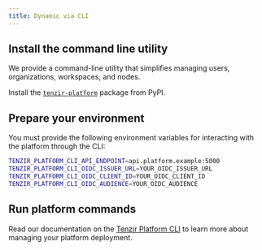 ```yaml
---
title: Dynamic via CLI
---
```


## Install the command line utility

We provide a command-line utility that simplifies managing users, organizations,
workspaces, and nodes.

Install the [`tenzir-platform`](https://pypi.org/project/tenzir-platform/)
package from PyPI.

## Prepare your environment

You must provide the following environment variables for interacting with the
platform through the CLI:

```sh
TENZIR_PLATFORM_CLI_API_ENDPOINT=api.platform.example:5000
TENZIR_PLATFORM_CLI_OIDC_ISSUER_URL=YOUR_OIDC_ISSUER_URL
TENZIR_PLATFORM_CLI_OIDC_CLIENT_ID=YOUR_OIDC_CLIENT_ID
TENZIR_PLATFORM_CLI_OIDC_AUDIENCE=YOUR_OIDC_AUDIENCE
```

## Run platform commands

Read our documentation on the [Tenzir Platform
CLI](../../../../reference/platform-cli) to learn more about managing your
platform deployment.
